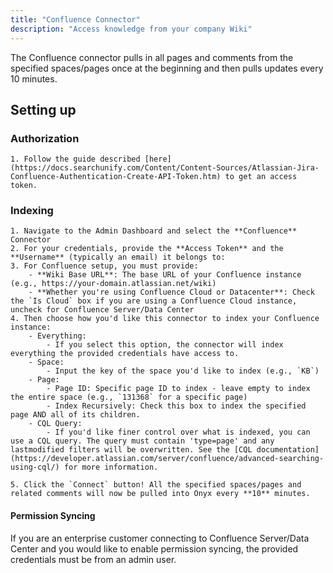 ```yaml
---
title: "Confluence Connector"
description: "Access knowledge from your company Wiki"
---
```


The Confluence connector pulls in all pages and comments from the specified spaces/pages once at the beginning and then
pulls updates every 10 minutes.

## Setting up

### Authorization

    1. Follow the guide described [here](https://docs.searchunify.com/Content/Content-Sources/Atlassian-Jira-Confluence-Authentication-Create-API-Token.htm) to get an access token.

### Indexing

    1. Navigate to the Admin Dashboard and select the **Confluence** Connector
    2. For your credentials, provide the **Access Token** and the **Username** (typically an email) it belongs to:
    3. For Confluence setup, you must provide:
        - **Wiki Base URL**: The base URL of your Confluence instance (e.g., https://your-domain.atlassian.net/wiki)
        - **Whether you're using Confluence Cloud or Datacenter**: Check the `Is Cloud` box if you are using a Confluence Cloud instance, uncheck for Confluence Server/Data Center
    4. Then choose how you'd like this connector to index your Confluence instance:
        - Everything:
            - If you select this option, the connector will index everything the provided credentials have access to.
        - Space:
            - Input the key of the space you'd like to index (e.g., `KB`)
        - Page:
            - Page ID: Specific page ID to index - leave empty to index the entire space (e.g., `131368` for a specific page)
            - Index Recursively: Check this box to index the specified page AND all of its children.
        - CQL Query:
            - If you'd like finer control over what is indexed, you can use a CQL query. The query must contain 'type=page' and any lastmodified filters will be overwritten. See the [CQL documentation](https://developer.atlassian.com/server/confluence/advanced-searching-using-cql/) for more information.

    5. Click the `Connect` button! All the specified spaces/pages and related comments will now be pulled into Onyx every **10** minutes.

#### Permission Syncing

If you are an enterprise customer connecting to Confluence Server/Data Center and you would like to enable permission
syncing, the provided credentials must be from an admin user.
